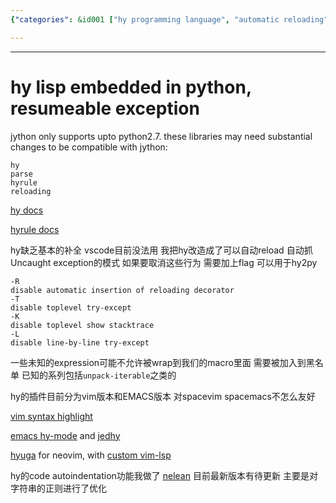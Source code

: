 ```yaml
---
{"categories": &id001 ["hy programming language", "automatic reloading", "exception handling", "automation tool", "expression wrapping", "IDE support", "Vim, Emacs, Neovim's Nelean plugin"], "category": "Programming Languages", "date": "2022-11-25 21:29:13", "description": "The article highlights updates to the hy programming language, introducing features such as automatic reloading and enhanced exception handling. These modifications allow hy to be utilized as an automation tool and overcome constraints with expression wrapping. The improvements also benefit IDE support, particularly in Vim, Emacs, and Neovim's Nelean plugin.", "tags": *id001, "title": "Hy Programming Language Enhancements For Automation And Ide Support"}

---
```


------

# hy lisp embedded in python, resumeable exception

jython only supports upto python2.7. these libraries may need substantial changes to be compatible with jython:

```
hy
parse
hyrule
reloading

```

[hy docs](https://docs.hylang.org/en/stable/api.html#lfor)

[hyrule docs](https://hyrule.readthedocs.io/en/master/index.html#hyrule.control.block)

hy缺乏基本的补全 vscode目前没法用 我把hy改造成了可以自动reload 自动抓Uncaught exception的模式 如果要取消这些行为 需要加上flag 可以用于hy2py

```
-R
disable automatic insertion of reloading decorator
-T
disable toplevel try-except
-K
disable toplevel show stacktrace
-L
disable line-by-line try-except

```

一些未知的expression可能不允许被wrap到我们的macro里面 需要被加入到黑名单 已知的系列包括`unpack-iterable`之类的

hy的插件目前分为vim版本和EMACS版本 对spacevim spacemacs不怎么友好

[vim syntax highlight](https://github.com/hylang/vim-hy)

[emacs hy-mode](https://github.com/hylang/hy-mode) and [jedhy](https://github.com/ekaschalk/jedhy)

[hyuga](https://github.com/sakuraiyuta/hyuga) for neovim, with [custom vim-lsp](https://www.github.com/sakuraiyuta/vim-lsp-settings/tree/add-lang/hyuga)

hy的code autoindentation功能我做了 [nelean](https://github.com/Jamea4Ever0/nelean) 目前最新版本有待更新 主要是对字符串的正则进行了优化

